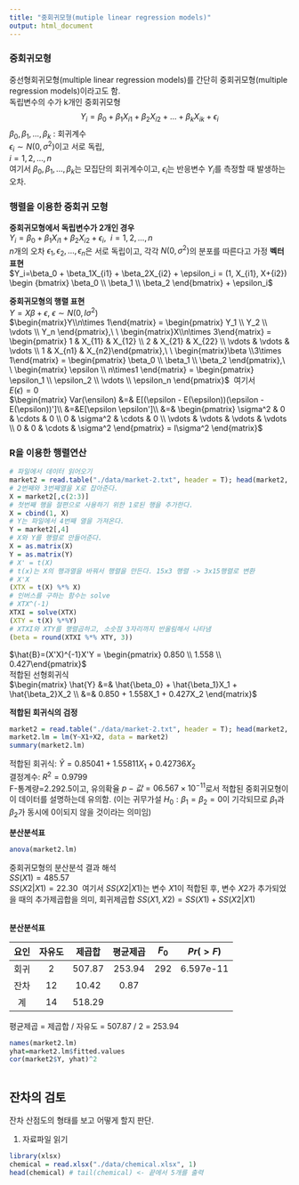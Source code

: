 ```yaml
---
title: "중회귀모형(mutiple linear regression models)"
output: html_document
---
```


### 중회귀모형
중선형회귀모형(multiple linear regression models)를 간단히 중회귀모형(multiple regression models)이라고도 함.\
독립변수의 수가 k개인 중회귀모형\
$$Y_i = \beta_0 + \beta_1X_{i1} + \beta_2X_{i2} + ... + \beta_kX_{ik} + \epsilon_i$$ 
$\beta_0, \beta_1, ..., \beta_k$ : 회귀계수\
$\epsilon_i \sim N(0, \sigma^2)$이고 서로 독립, \
$i = 1, 2, ..., n$\
여기서 $\beta_0, \beta_1, ..., \beta_k$는 모집단의 회귀계수이고,\ $\epsilon_i$는 반응변수 $Y_i$를 측정할 때 발생하는 오차.


### 행렬을 이용한 중회귀 모형
**중회귀모형에서 독립변수가 2개인 경우**\
$Y_i = \beta_0 + \beta_1X_{i1} + \beta_2X_{i2} + \epsilon_i, \ \ i = 1, 2, ..., n$\
$n$개의 오차 $\epsilon_1, \epsilon_2, ..., \epsilon_n$은 서로 독립이고, 각각 $N(0, \sigma^2)$의 분포를 따른다고 가정
**벡터표현**\
$Y_i=\beta_0 + \beta_1X_{i1} + \beta_2X_{i2} + \epsilon_i = (1, X_{i1}, X+{i2}) \begin {bmatrix} \beta_0 \\ \beta_1 \\ \beta_2 \end{bmatrix} + \epsilon_i$


**중회귀모형의 행렬 표현**\
$Y=X\beta + \epsilon, \ \epsilon \sim N(0, I\sigma^2)$\
$\begin{matrix}Y\\n\times 1\end{matrix} = \begin{pmatrix} Y_1 \\ Y_2 \\ \vdots \\ Y_n \end{pmatrix},\ \ \begin{matrix}X\\n\times 3\end{matrix} = \begin{pmatrix} 1 & X_{11} & X_{12} \\ 2 & X_{21} & X_{22} \\ \vdots & \vdots & \vdots \\ 1 & X_{n1} & X_{n2}\end{pmatrix},\ \ \begin{matrix}\beta \\3\times 1\end{matrix} = \begin{pmatrix} \beta_0 \\ \beta_1 \\ \beta_2 \end{pmatrix},\ \ \begin{matrix} \epsilon \\ n\times1 \end{matrix} = \begin{pmatrix} \epsilon_1 \\ \epsilon_2 \\ \vdots \\ \epsilon_n \end{pmatrix}$ 
\ 여기서 \
$E(\epsilon)=0$\
$\begin{matrix}
Var(\ensilon) &=& E[(\epsilon - E(\epsilon))(\epsilon - E(\epsilon))']\\
 &=&E[\epsilon \epsilon']\\
 &=&    \begin{pmatrix} 
          \sigma^2 & 0 & \cdots & 0 \\
          0 & \sigma^2 & \cdots & 0 \\
          \vdots & \vdots & \vdots & \vdots \\
          0 & 0 & \cdots & \sigma^2 
        \end{pmatrix} = I\sigma^2
\end{matrix}$

### R을 이용한 행렬연산

```r
# 파일에서 데이터 읽어오기
market2 = read.table("./data/market-2.txt", header = T); head(market2, 3)
# 2번째와 3번째열을 X로 잡아준다.
X = market2[,c(2:3)]
# 첫번째 행을 절편으로 사용하기 위한 1로된 행을 추가한다.
X = cbind(1, X)
# Y는 파일에서 4번째 열을 가져온다.
Y = market2[,4]
# X와 Y를 행렬로 만들어준다.
X = as.matrix(X)
Y = as.matrix(Y)
# X' = t(X) 
# t(x)는 X의 행과열을 바꿔서 행렬을 만든다. 15x3 행렬 -> 3x15행렬로 변환
# X'X
(XTX = t(X) %*% X)
# 인버스를 구하는 함수는 solve
# XTX^(-1)
XTXI = solve(XTX)
(XTY = t(X) %*%Y)
# XTXI와 XTY를 행렬곱하고, 소숫점 3자리까지 반올림해서 나타냄
(beta = round(XTXI %*% XTY, 3))
```
$\hat{B}=(X'X)^{-1}X'Y = \begin{pmatrix} 0.850 \\ 1.558 \\ 0.427\end{pmatrix}$ \
적합된 선형회귀식\
$\begin{matrix} \hat{Y} &=&  \hat{\beta_0} + \hat{\beta_1}X_1 + \hat{\beta_2}X_2 \\ &=& 0.850 + 1.558X_1 + 0.427X_2 \end{matrix}$

**적합된 회귀식의 검정**\
```r
market2 = read.table("./data/market-2.txt", header = T); head(market2, 3)
market2.lm = lm(Y~X1+X2, data = market2)
summary(market2.lm)
```
적합된 회귀식: $\hat{Y}=0.85041+1.55811X_1+0.42736X_2$\
결정계수: $R^2 = 0.9799$\
F-통계량=2.292.5이고, 유의확율 $p-값=06.567\times 10^{-11}$로서 적합된 중회귀모형이 이 데이터를 설명하는데 유의함.
(이는 귀무가설 $H_0:\beta_1=\beta_2=0$이 기각되므로 $\beta_1$과 $\beta_2$가 동시에 0이되지 않을 것이라는 의미임)


**분산분석표**\
```r
anova(market2.lm)
```
중회귀모형의 분산분석 결과 해석\
$SS(X1)=485.57$\
$SS(X2|X1)=22.30$\ 
여기서 $SS(X2|X1)$는 변수 $X1$이 적합된 후, 변수 $X2$가 추가되었을 때의 추가제곱합을 의미, 회귀제곱합 $SS(X1, X2)=SS(X1) + SS(X2|X1)$\

\
**분산분석표**\

| 요인 | 자유도 | 제곱합 | 평균제곱 | $F_0$ | $Pr(>F)$ |
| :---: | :---: |  :---: |  :---: | :---: |  :---: |
| 회귀 | 2 | 507.87 | 253.94 | 292 | 6.597e-11 |
| 잔차 | 12 | 10.42 | 0.87 |   |   |
| 계 | 14 | 518.29 |   |   |   |
평균제곱 = 제곱합 / 자유도 = 507.87 / 2 = 253.94\

```r
names(market2.lm)
yhat=market2.lm$fitted.values
cor(market2$Y, yhat)^2
```

```r

```





## 잔차의 검토
잔차 산점도의 형태를 보고 어떻게 할지 판단.

1) 자료파일 읽기
```r
library(xlsx)
chemical = read.xlsx("./data/chemical.xlsx", 1)
head(chemical) # tail(chemical) <- 끝에서 5개를 출력

```

